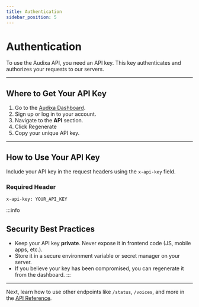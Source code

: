 ---
title: Authentication
sidebar_position: 5
---

# Authentication

To use the Audixa API, you need an API key. This key authenticates and authorizes your requests to our servers.

---

## Where to Get Your API Key

1. Go to the [Audixa Dashboard](https://audixa.ai/dashboard/api).
2. Sign up or log in to your account.
3. Navigate to the **API** section.
4. Click Regenerate
5. Copy your unique API key.

---

## How to Use Your API Key

Include your API key in the request headers using the `x-api-key` field.

### Required Header

```http
x-api-key: YOUR_API_KEY
```

:::info
## Security Best Practices

- Keep your API key **private**. Never expose it in frontend code (JS, mobile apps, etc.).
- Store it in a secure environment variable or secret manager on your server.
- If you believe your key has been compromised, you can regenerate it from the dashboard.
:::
---

Next, learn how to use other endpoints like `/status`, `/voices`, and more in the [API Reference](/api/api-intro).
